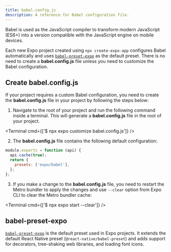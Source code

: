 ```yaml
---
title: babel.config.js
description: A reference for Babel configuration file.
---
```



Babel is used as the JavaScript compiler to transform modern JavaScript (ES6+) into a version compatible with the JavaScript engine on mobile devices.

Each new Expo project created using `npx create-expo-app` configures Babel automatically and uses [`babel-preset-expo`](https://github.com/expo/expo/tree/main/packages/babel-preset-expo) as the default preset. There is no need to create a **babel.config.js** file unless you need to customize the Babel configuration.

## Create babel.config.js

If your project requires a custom Babel configuration, you need to create the **babel.config.js** file in your project by following the steps below:

1. Navigate to the root of your project and run the following command inside a terminal. This will generate a **babel.config.js** file in the root of your project.

<Terminal cmd={['$ npx expo customize babel.config.js']} />

2. The **babel.config.js** file contains the following default configuration:

```js babel.config.js
module.exports = function (api) {
  api.cache(true);
  return {
    presets: ['expo/babel'],
  };
};
```

3. If you make a change to the **babel.config.js** file, you need to restart the Metro bundler to apply the changes and use `--clear` option from Expo CLI to clear the Metro bundler cache:

<Terminal cmd={['$ npx expo start --clear']} />

## babel-preset-expo

[`babel-preset-expo`](https://github.com/expo/expo/tree/main/packages/babel-preset-expo) is the default preset used in Expo projects. It extends the default React Native preset (`@react-native/babel-preset`) and adds support for decorators, tree-shaking web libraries, and loading font icons.
